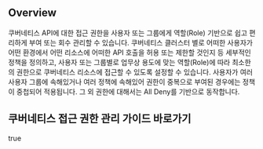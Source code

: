 ## Overview
쿠버네티스 API에 대한 접근 권한을 사용자 또는 그룹에게 역할(Role) 기반으로 쉽고 편리하게 부여 또는 회수 관리할 수 있습니다. 쿠버네티스 클러스터 별로 어떠한 사용자가 어떤 환경에서 어떤 리소스에 어떠한 API 호출을 허용 또는 제한할 것인지 등 세부적인 정책을 정의하고, 사용자 또는 그룹별로 업무상 용도에 맞는 역할(Role)에 따라 최소한의 권한으로 쿠버네티스 리소스에 접근할 수 있도록 설정할 수 있습니다. 사용자가 여러 사용자 그룹에 속해있거나 여러 정책에 속해있어 권한이 중복으로 부여된 경우에는 정책이 중첩되어 적용됩니다. 그 외 권한에 대해서는 All Deny를 기반으로 동작합니다.



## 쿠버네티스 접근 권한 관리 가이드 바로가기
true